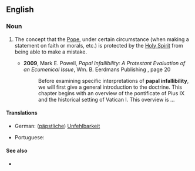 ==English==

===Noun===
{{en-noun|-}}

# {{lb|en|Roman Catholicism}} The concept that the [[Pope]], under certain circumstance (when making a statement on faith or morals, etc.) is protected by the [[Holy Spirit]] from being able to make a mistake.
#* '''2009''', Mark E. Powell, ''Papal Infallibility: A Protestant Evaluation of an Ecumenical Issue'', Wm. B. Eerdmans Publishing {{ISBN|9780802862846}}, page 20
#*: Before examining specific interpretations of '''papal infallibility''', we will first give a general introduction to the doctrine. This chapter begins with an overview of the pontificate of Pius IX and the historical setting of Vatican I. This overview is&nbsp;...

====Translations====
{{trans-top|Catholic concept of an infallible Pope}}
* German: ([[päpstliche]]) [[Unfehlbarkeit]] {{g|f}}
{{trans-mid}}
* Portuguese: {{t|pt|infalibilidade papal|f}}
{{trans-bottom}}

====See also====
* {{pedialite}}